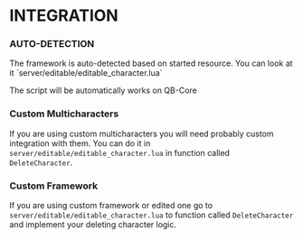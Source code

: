 
# INTEGRATION

### AUTO-DETECTION

<Callout type="info" emoji="ℹ️">
    The framework is auto-detected based on started resource. You can look at it
    `server/editable/editable_character.lua`
</Callout>

The script will be automatically works on QB-Core

### Custom Multicharacters

If you are using custom multicharacters you will need probably custom integration with them. You can do it in `server/editable/editable_character.lua` in function called `DeleteCharacter`.

### Custom Framework

If you are using custom framework or edited one go to `server/editable/editable_character.lua` to function called `DeleteCharacter` and implement your deleting character logic.
